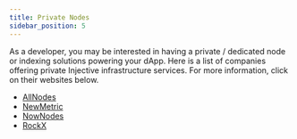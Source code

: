 ```yaml
---
title: Private Nodes
sidebar_position: 5
---
```


As a developer, you may be interested in having a private / dedicated node or indexing solutions powering your dApp. Here is a list of companies offering private Injective infrastructure services. For more information, click on their websites below.

- [AllNodes](https://www.allnodes.com/inj)
- [NewMetric](https://app.newmetric.xyz)
- [NowNodes](https://nownodes.io/injective-inj)
- [RockX](https://access.rockx.com/product/injective-blockchain-api-for-web3-builders)